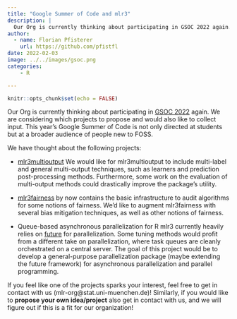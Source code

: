 ```yaml
---
title: "Google Summer of Code and mlr3"
description: |
  Our Org is currently thinking about participating in GSOC 2022 again.
author:
  - name: Florian Pfisterer
    url: https://github.com/pfistfl
date: 2022-02-03
image: ../../images/gsoc.png
categories:
    - R

---
```


```r
knitr::opts_chunk$set(echo = FALSE)
```

Our Org is currently thinking about participating in [GSOC 2022](https://summerofcode.withgoogle.com/) again.
We are considering which projects to propose and would also like to collect input.
This year's Google Summer of Code is not only directed at students but at a broader audience of people new to FOSS.

We have thought about the following projects:

* [mlr3multioutput](https://github.com/mlr-org/mlr3multioutput)
We would like for mlr3multioutput to include multi-label and general
multi-output techniques, such as learners and prediction post-processing methods.
Furthermore, some work on the evaluation of multi-output methods could drastically improve the package's utility.

* [mlr3fairness](https://github.com/mlr-org/mlr3fairness)
by now contains the basic infrastructure to audit algorithms for some notions of fairness.
We'd like to augment mlr3fairness with several bias mitigation techniques, as well as other notions of fairness.

* Queue-based asynchronous parallelization for R
mlr3 currently heavily relies on [future](https://github.com/HenrikBengtsson/future) for parallelization.
Some tuning methods would profit from a different take on parallelization, where task queues are cleanly orchestrated on a central server.
The goal of this project would be to develop a general-purpose parallelization package (maybe extending the future framework) for asynchronous parallelization and parallel programming.

If you feel like one of the projects sparks your interest, feel free to get in contact with us (mlr-org@stat.uni-muenchen.de)!
Similarly, if you would like to **propose your own idea/project** also get in contact with us, and we will figure out if this is a fit for our organization!


